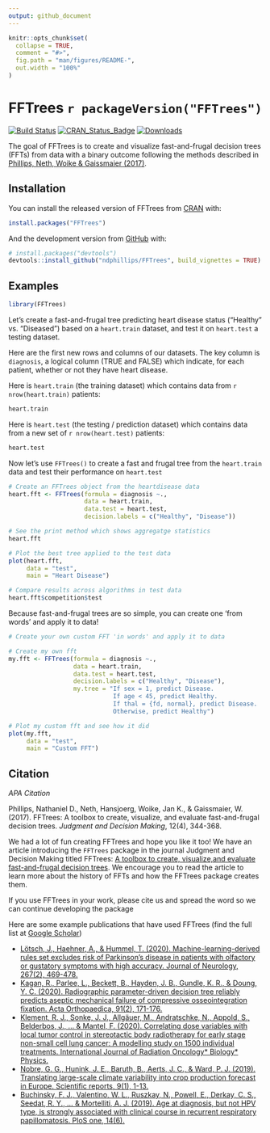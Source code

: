```yaml
---
output: github_document
---
```


<!-- README.md is generated from README.Rmd. Please edit that file -->

```r
knitr::opts_chunk$set(
  collapse = TRUE,
  comment = "#>",
  fig.path = "man/figures/README-",
  out.width = "100%"
)
```

# FFTrees `r packageVersion("FFTrees")`

[![Build Status](https://travis-ci.org/ndphillips/FFTrees.svg?branch=master)](https://travis-ci.org/ndphillips/FFTrees)
[![CRAN_Status_Badge](https://www.r-pkg.org/badges/version/FFTrees)](https://CRAN.R-project.org/package=FFTrees)
[![Downloads](https://cranlogs.r-pkg.org/badges/FFTrees?color=brightgreen)](https://www.r-pkg.org/pkg/FFTrees)

The goal of FFTrees is to create and visualize fast-and-frugal decision trees (FFTs) from data with a binary outcome following the methods described in [Phillips, Neth, Woike & Gaissmaier (2017)](https://journal.sjdm.org/17/17217/jdm17217.pdf).

## Installation

You can install the released version of FFTrees from [CRAN](https://CRAN.R-project.org) with:

``` r
install.packages("FFTrees")
```

And the development version from [GitHub](https://github.com/) with:

``` r
# install.packages("devtools")
devtools::install_github("ndphillips/FFTrees", build_vignettes = TRUE)
```
## Examples

```r
library(FFTrees)
```

Let's create a fast-and-frugal tree predicting heart disease status ("Healthy" vs. "Diseased") based on a `heart.train` dataset, and test it on `heart.test` a testing dataset.

Here are the first new rows and columns of our datasets. The key column is `diagnosis`, a logical column  (TRUE and FALSE) which indicate, for each patient, whether or not they have heart disease.

Here is `heart.train` (the training dataset) which contains data from `r nrow(heart.train)` patients:

```r
heart.train
```

Here is `heart.test` (the testing / prediction dataset)  which contains data from a new set of `r nrow(heart.test)` patients:

```r
heart.test
```

Now let's use `FFTrees()` to create a fast and frugal tree from the `heart.train` data and test their performance on `heart.test`

```r
# Create an FFTrees object from the heartdisease data
heart.fft <- FFTrees(formula = diagnosis ~., 
                     data = heart.train,
                     data.test = heart.test, 
                     decision.labels = c("Healthy", "Disease"))

# See the print method which shows aggregatge statistics
heart.fft

# Plot the best tree applied to the test data
plot(heart.fft,
     data = "test",
     main = "Heart Disease")

# Compare results across algorithms in test data
heart.fft$competition$test
```

Because fast-and-frugal trees are so simple, you can create one 'from words' and apply it to data!

```r
# Create your own custom FFT 'in words' and apply it to data

# Create my own fft
my.fft <- FFTrees(formula = diagnosis ~., 
                  data = heart.train,
                  data.test = heart.test, 
                  decision.labels = c("Healthy", "Disease"),
                  my.tree = "If sex = 1, predict Disease.
                             If age < 45, predict Healthy.
                             If thal = {fd, normal}, predict Disease. 
                             Otherwise, predict Healthy")

# Plot my custom fft and see how it did
plot(my.fft,
     data = "test",
     main = "Custom FFT")
```

## Citation

*APA Citation*

Phillips, Nathaniel D., Neth, Hansjoerg, Woike, Jan K., & Gaissmaier, W. (2017). FFTrees: A toolbox to create, visualize, and evaluate fast-and-frugal decision trees. *Judgment and Decision Making*, 12(4), 344-368.

We had a lot of fun creating FFTrees and hope you like it too! We have an article introducing the `FFTrees` package in the journal Judgment and Decision Making titled FFTrees: [A toolbox to create, visualize,and evaluate fast-and-frugal decision trees](https://journal.sjdm.org/17/17217/jdm17217.pdf). We encourage you to read the article to learn more about the history of FFTs and how the FFTrees package creates them.

If you use FFTrees in your work, please cite us and spread the word so we can continue developing the package

Here are some example publications that have used FFTrees (find the full list at [Google Scholar](https://scholar.google.com/scholar?oi=bibs&hl=en&cites=205528310591558601))

- [Lötsch, J., Haehner, A., & Hummel, T. (2020). Machine-learning-derived rules set excludes risk of Parkinson’s disease in patients with olfactory or gustatory symptoms with high accuracy. Journal of Neurology, 267(2), 469-478.](https://link.springer.com/article/10.1007/s00415-019-09604-6)
- [Kagan, R., Parlee, L., Beckett, B., Hayden, J. B., Gundle, K. R., & Doung, Y. C. (2020). Radiographic parameter-driven decision tree reliably predicts aseptic mechanical failure of compressive osseointegration fixation. Acta Orthopaedica, 91(2), 171-176.](https://www.tandfonline.com/doi/full/10.1080/17453674.2020.1716295)
- [Klement, R. J., Sonke, J. J., Allgäuer, M., Andratschke, N., Appold, S., Belderbos, J., ... & Mantel, F. (2020). Correlating dose variables with local tumor control in stereotactic body radiotherapy for early stage non-small cell lung cancer: A modelling study on 1500 individual treatments. International Journal of Radiation Oncology* Biology* Physics.](https://www.sciencedirect.com/science/article/pii/S036030162030897X)
- [Nobre, G. G., Hunink, J. E., Baruth, B., Aerts, J. C., & Ward, P. J. (2019). Translating large-scale climate variability into crop production forecast in Europe. Scientific reports, 9(1), 1-13.](https://www.nature.com/articles/s41598-018-38091-4)
- [Buchinsky, F. J., Valentino, W. L., Ruszkay, N., Powell, E., Derkay, C. S., Seedat, R. Y., ... & Mortelliti, A. J. (2019). Age at diagnosis, but not HPV type, is strongly associated with clinical course in recurrent respiratory papillomatosis. PloS one, 14(6).](https://www.ncbi.nlm.nih.gov/pmc/articles/PMC6563955/)

